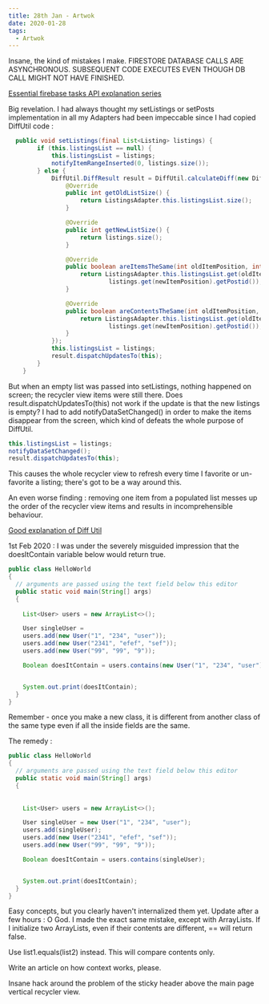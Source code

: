 ```yaml
---
title: 28th Jan - Artwok
date: 2020-01-28
tags:
  - Artwok
---
```


Insane, the kind of mistakes I make. FIRESTORE DATABASE CALLS ARE ASYNCHRONOUS.
SUBSEQUENT CODE EXECUTES EVEN THOUGH DB CALL MIGHT NOT HAVE FINISHED.

[Essential firebase tasks API explanation series](https://firebase.googleblog.com/2016/09/become-a-firebase-taskmaster-part-1.html?utm_campaign=Firebase_culture_education_general_en_09-29-16&utm_source=Firebase&utm_medium=blog)

Big revelation. I had always thought my setListings or setPosts
implementation in all my Adapters had been impeccable since I had
copied DiffUtil code :

```java
  public void setListings(final List<Listing> listings) {
        if (this.listingsList == null) {
            this.listingsList = listings;
            notifyItemRangeInserted(0, listings.size());
        } else {
            DiffUtil.DiffResult result = DiffUtil.calculateDiff(new DiffUtil.Callback() {
                @Override
                public int getOldListSize() {
                    return ListingsAdapter.this.listingsList.size();
                }

                @Override
                public int getNewListSize() {
                    return listings.size();
                }

                @Override
                public boolean areItemsTheSame(int oldItemPosition, int newItemPosition) {
                    return ListingsAdapter.this.listingsList.get(oldItemPosition).getPostid().equals(
                            listings.get(newItemPosition).getPostid());
                }

                @Override
                public boolean areContentsTheSame(int oldItemPosition, int newItemPosition) {
                    return ListingsAdapter.this.listingsList.get(oldItemPosition).getPostid().equals(
                            listings.get(newItemPosition).getPostid());
                }
            });
            this.listingsList = listings;
            result.dispatchUpdatesTo(this);
        }
    }
```

But when an empty list was passed into setListings,
nothing happened on screen; the recycler view items were still there.
Does result.dispatchUpdatesTo(this) not work if the update is that the
new listings is empty? I had to add notifyDataSetChanged() in order to 
make the items disappear from the screen, which kind of defeats the whole
purpose of DiffUtil. 

```java     
this.listingsList = listings;
notifyDataSetChanged();
result.dispatchUpdatesTo(this);
```

This causes the whole recycler view to refresh every time I favorite 
or un-favorite a listing; there's got to be a way around this. 

An even worse finding : removing one item from a populated list
messes up the order of the recycler view items and results in
incomprehensible behaviour.

[Good explanation of Diff Util](https://therubberduckdev.wordpress.com/2017/11/09/handle-data-change-in-recyclerview-using-diffutil/)

1st Feb 2020 :
I was under the severely misguided impression that the doesItContain variable below
would return true.

```java
public class HelloWorld
{
  // arguments are passed using the text field below this editor
  public static void main(String[] args)
  {
    
    List<User> users = new ArrayList<>();

    User singleUser = 
    users.add(new User("1", "234", "user"));
    users.add(new User("2341", "efef", "sef"));
    users.add(new User("99", "99", "9"));

    Boolean doesItContain = users.contains(new User("1", "234", "user"));


    System.out.print(doesItContain);
  }
}
```

Remember - once you make a new class, it is different from another class of the
same type even if all the inside fields are the same.

The remedy :

```java
public class HelloWorld
{
  // arguments are passed using the text field below this editor
  public static void main(String[] args)
  {
    
    
    List<User> users = new ArrayList<>();

    User singleUser = new User("1", "234", "user");
    users.add(singleUser);
    users.add(new User("2341", "efef", "sef"));
    users.add(new User("99", "99", "9"));

    Boolean doesItContain = users.contains(singleUser);


    System.out.print(doesItContain);
  }
}
```

Easy concepts, but you clearly haven't internalized them yet.
Update after a few hours : O God. I made the exact same mistake, except with ArrayLists.
If I initialize two ArrayLists, even if their contents are different, == will return false.

Use list1.equals(list2) instead. This will compare contents only.

Write an article on how context works, please.

Insane hack around the problem of the sticky header above the main page vertical 
recycler view. 


